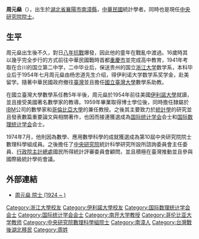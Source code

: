 '''周元燊'''（{{bd|1924年|9月1日|2022年|3月3日|catIdx=Zhou}}），出生於[[湖北省|湖北省]][[襄陽市|襄陽市]][[南漳縣|南漳縣]]，[[中華民國|中華民國]]統計學者。同時也是現任[[中央研究院院士|中央研究院院士]]。

==生平==
周元燊出生後不久，對日[[八年抗戰|八年抗戰]]爆發，因此他的童年在戰亂中渡過。16歲時其以幾乎完全步行的方式前往中華民國戰時首都[[重慶市|重慶市]]並完成高中教育，1941年考取在合川的国立第二中学，二中毕业后，保送贵州的国立[[浙江大学|浙江大学]]数学系，本科毕业后于1954年七月周元燊由杨忠道先生介绍，得伊利诺大学数学系奖学金，赴美留学。隨著中華民國政府撤往[[臺灣|臺灣]]並且擔任[[國立臺灣大學|國立臺灣大學]]數學系助教。

在國立臺灣大學數學系任教5年半後，周元燊於1954年前往美國[[伊利諾大學|伊利諾大學]]就讀，並且接受美國著名數學家{{Link-en|乔瑟夫·L·杜博|Joseph L. Doob}}的教導。1959年畢業取得博士學位後，同時擔任隸屬於[[IBM|IBM]]公司的{{Link-en|托馬斯·J·沃森研究中心|Thomas J. Watson Research Center}}數學家和[[哥倫比亞大學|哥倫比亞大學]]的兼任教授。之後其主要致力於[[統計學|統計學]]的研究並且發表數篇重要論文與相關著作，也因而接連獲選成為[[国际统计学会|国际统计学会]]会士和[[国际数理统计学会|国际数理统计学会]]会士。

1974年7月，他則因為數學、應用數學科學的成就獲選成為第10屆中央研究院院士數理科學組成員。之後擔任了[[中央研究院|中央研究院]]統計科學研究所設所諮詢委員會主任委員、[[行政院主計總處|行政院主計總處]]國民所得統計評審委員會顧問，並且積極在臺灣推動並且參與國際級統計學術會議。

== 外部連結 ==
* {{zh-tw}} [http://www.agron.ntu.edu.tw/biostat/CYL.html 周元燊 院士 (1924 ~ )]{{Wayback|url=http://www.agron.ntu.edu.tw/biostat/CYL.html |date=20191231051529 }}

{{中央研究院第十届院士}}
{{DEFAULTSORT:Z}}
[[Category:浙江大學校友|Category:浙江大學校友]]
[[Category:伊利諾大學校友|Category:伊利諾大學校友]]
[[Category:国际数理统计学会会士|Category:国际数理统计学会会士]]
[[Category:国际统计学会会士|Category:国际统计学会会士]]
[[Category:南开大学教授|Category:南开大学教授]]
[[Category:哥伦比亚大学教师|Category:哥伦比亚大学教师]]
[[Category:中央研究院數理科學組院士|Category:中央研究院數理科學組院士]]
[[Category:南漳人|Category:南漳人]]
[[Category:台灣戰後湖北移民|Category:台灣戰後湖北移民]]
[[Category:周姓|Category:周姓]]